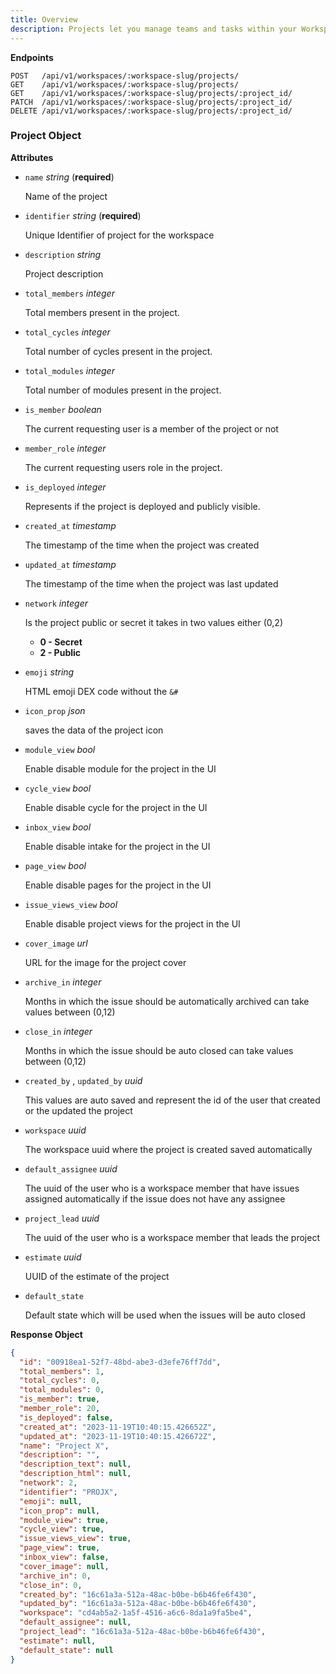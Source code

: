 ```yaml
---
title: Overview
description: Projects let you manage teams and tasks within your Workspace.
---
```


**Endpoints**

```http
POST   /api/v1/workspaces/:workspace-slug/projects/
GET    /api/v1/workspaces/:workspace-slug/projects/
GET    /api/v1/workspaces/:workspace-slug/projects/:project_id/
PATCH  /api/v1/workspaces/:workspace-slug/projects/:project_id/
DELETE /api/v1/workspaces/:workspace-slug/projects/:project_id/
```

### Project Object

**Attributes**

- `name` _string_ (**required**)

  Name of the project

- `identifier` _string_ (**required**)

  Unique Identifier of project for the workspace

- `description` _string_

  Project description

- `total_members` _integer_

  Total members present in the project.

- `total_cycles` _integer_

  Total number of cycles present in the project.

- `total_modules` _integer_

  Total number of modules present in the project.

- `is_member` _boolean_

  The current requesting user is a member of the project or not

- `member_role` _integer_

  The current requesting users role in the project.

- `is_deployed` _integer_

  Represents if the project is deployed and publicly visible.

- `created_at` _timestamp_

  The timestamp of the time when the project was created

- `updated_at` _timestamp_

  The timestamp of the time when the project was last updated

- `network` _integer_

  Is the project public or secret it takes in two values either (0,2)

  - **0 - Secret**
  - **2 - Public**

- `emoji` _string_

  HTML emoji DEX code without the `&#`

- `icon_prop` _json_

  saves the data of the project icon

- `module_view` _bool_

  Enable disable module for the project in the UI

- `cycle_view` _bool_

  Enable disable cycle for the project in the UI

- `inbox_view` _bool_

  Enable disable intake for the project in the UI

- `page_view` _bool_

  Enable disable pages for the project in the UI

- `issue_views_view` _bool_

  Enable disable project views for the project in the UI

- `cover_image` _url_

  URL for the image for the project cover

- `archive_in` _integer_

  Months in which the issue should be automatically archived can take values between (0,12)

- `close_in` _integer_

  Months in which the issue should be auto closed can take values between (0,12)

- `created_by` , `updated_by` _uuid_

  This values are auto saved and represent the id of the user that created or the updated the project

- `workspace` _uuid_

  The workspace uuid where the project is created saved automatically

- `default_assignee` _uuid_

  The uuid of the user who is a workspace member that have issues assigned automatically if the issue does not have any assignee

- `project_lead` _uuid_

  The uuid of the user who is a workspace member that leads the project

- `estimate` _uuid_

  UUID of the estimate of the project

- `default_state`

  Default state which will be used when the issues will be auto closed

**Response Object**

<ResponseExample>

```json JSON
{
  "id": "00918ea1-52f7-48bd-abe3-d3efe76ff7dd",
  "total_members": 1,
  "total_cycles": 0,
  "total_modules": 0,
  "is_member": true,
  "member_role": 20,
  "is_deployed": false,
  "created_at": "2023-11-19T10:40:15.426652Z",
  "updated_at": "2023-11-19T10:40:15.426672Z",
  "name": "Project X",
  "description": "",
  "description_text": null,
  "description_html": null,
  "network": 2,
  "identifier": "PROJX",
  "emoji": null,
  "icon_prop": null,
  "module_view": true,
  "cycle_view": true,
  "issue_views_view": true,
  "page_view": true,
  "inbox_view": false,
  "cover_image": null,
  "archive_in": 0,
  "close_in": 0,
  "created_by": "16c61a3a-512a-48ac-b0be-b6b46fe6f430",
  "updated_by": "16c61a3a-512a-48ac-b0be-b6b46fe6f430",
  "workspace": "cd4ab5a2-1a5f-4516-a6c6-8da1a9fa5be4",
  "default_assignee": null,
  "project_lead": "16c61a3a-512a-48ac-b0be-b6b46fe6f430",
  "estimate": null,
  "default_state": null
}
```

</ResponseExample>
